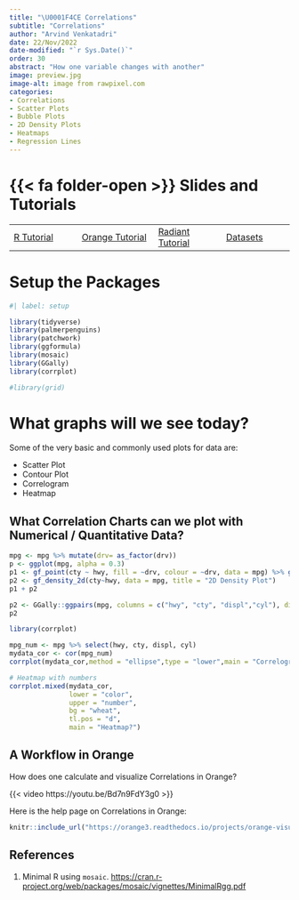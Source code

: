 ```yaml
---
title: "\U0001F4CE Correlations"
subtitle: "Correlations"
author: "Arvind Venkatadri"
date: 22/Nov/2022
date-modified: "`r Sys.Date()`"
order: 30
abstract: "How one variable changes with another"
image: preview.jpg
image-alt: image from rawpixel.com
categories:
- Correlations  
- Scatter Plots
- Bubble Plots  
- 2D Density Plots  
- Heatmaps  
- Regression Lines  
---
```


# {{< fa folder-open >}} Slides and Tutorials

|                                                                          |                                                                                                                         |                                                                                                   |                                                                                        |
|------------------|--------------------|------------------|------------------|
| <a href="./files/correlations.qmd"><i class="fa-brands                   
                   fa-r-project"></i> R Tutorial</a>                       | <a href="./files/correlations.ows"> <iconify-icon icon="fluent-emoji:orange-circle"></iconify-icon> Orange Tutorial</a> | <a href="./files/correlations.rda"> <i class="fa-solid fa-person-rays"></i> Radiant Tutorial</a>  | <a href="./files/data/qdd-data.zip"> <i class="fa-solid fa-database"></i> Datasets</a> |

# Setup the Packages

```r
#| label: setup

library(tidyverse)
library(palmerpenguins)
library(patchwork)
library(ggformula)
library(mosaic)
library(GGally)
library(corrplot)

#library(grid)

```

# What graphs will we see today?

Some of the very basic and commonly used plots for data are:

-   Scatter Plot
-   Contour Plot
-   Correlogram
-   Heatmap

## What Correlation Charts can we plot with Numerical / Quantitative Data?

```r
mpg <- mpg %>% mutate(drv= as_factor(drv))
p <- ggplot(mpg, alpha = 0.3) 
p1 <- gf_point(cty ~ hwy, fill = ~drv, colour = ~drv, data = mpg) %>% gf_smooth(method = "lm", title = "Scatter Plot with Correlation/Regression/Trend Line")
p2 <- gf_density_2d(cty~hwy, data = mpg, title = "2D Density Plot")
p1 + p2

```

```r
p2 <- GGally::ggpairs(mpg, columns = c("hwy", "cty", "displ","cyl"), diag = list("densityDiag"), title = "Pairwise Correlations Plot")
p2

```

```r
library(corrplot)

mpg_num <- mpg %>% select(hwy, cty, displ, cyl)
mydata_cor <- cor(mpg_num)
corrplot(mydata_cor,method = "ellipse",type = "lower",main = "Correlogram")

# Heatmap with numbers
corrplot.mixed(mydata_cor, 
               lower = "color",
               upper = "number",
               bg = "wheat",
               tl.pos = "d",
               main = "Heatmap?")


```

## A Workflow in Orange

How does one calculate and visualize Correlations in Orange?

{{< video https://youtu.be/Bd7n9FdY3g0 >}}

Here is the help page on Correlations in Orange:

```r
knitr::include_url("https://orange3.readthedocs.io/projects/orange-visual-programming/en/latest/widgets/data/correlations.html")

```

## References

1.  Minimal R using `mosaic`.
    <https://cran.r-project.org/web/packages/mosaic/vignettes/MinimalRgg.pdf>
